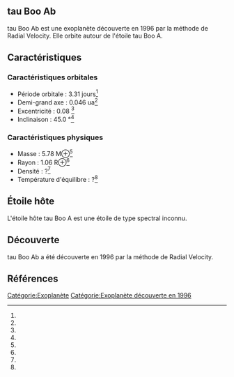 == tau Boo Ab ==

{{Infobox Exoplanète
| nom = tau Boo Ab
| image = 
| légende = 
| étoile = tau Boo A
| constellation = 
| ascension_droite = 
| déclinaison = 
| distance = ?
| type_spectral = ?
| masse = 5.78 M⊕<ref></ref>
| rayon = 1.06 R⊕<ref></ref>
| densité = ?<ref></ref>
| gravité = ?<ref></ref>
| température = ?<ref></ref>
| période = 3.31 j<ref></ref>
| demi_grand_axe = 0.046 ua<ref></ref>
| excentricité = 0.08 <ref></ref>
| inclinaison = 45.0 °<ref></ref>
| méthode_découverte = Radial Velocity
| date_découverte = 1996
| statut = Confirmée
}}

tau Boo Ab est une exoplanète découverte en 1996 par la méthode de Radial Velocity. Elle orbite autour de l'étoile tau Boo A.

== Caractéristiques ==

=== Caractéristiques orbitales ===
* Période orbitale : 3.31 jours<ref></ref>
* Demi-grand axe : 0.046 ua<ref></ref>
* Excentricité : 0.08 <ref></ref>
* Inclinaison : 45.0 °<ref></ref>

=== Caractéristiques physiques ===
* Masse : 5.78 M⊕<ref></ref>
* Rayon : 1.06 R⊕<ref></ref>
* Densité : ?<ref></ref>
* Température d'équilibre : ?<ref></ref>

== Étoile hôte ==

{{Infobox Étoile
| nom = tau Boo A
| image = 
| légende = 
| constellation = 
| ascension_droite = 
| déclinaison = 
| distance = ?
| type_spectral = ?
| magnitude_absolue = 
| magnitude_apparente = 
| masse = ?<ref></ref>
| rayon = ?<ref></ref>
| température = ?<ref></ref>
| métallicité = ?<ref></ref>
| âge = ?<ref></ref>
}}

L'étoile hôte tau Boo A est une étoile de type spectral inconnu.

== Découverte ==

tau Boo Ab a été découverte en 1996 par la méthode de Radial Velocity.

== Références ==
<references />

[[Catégorie:Exoplanète]]
[[Catégorie:Exoplanète découverte en 1996]]

